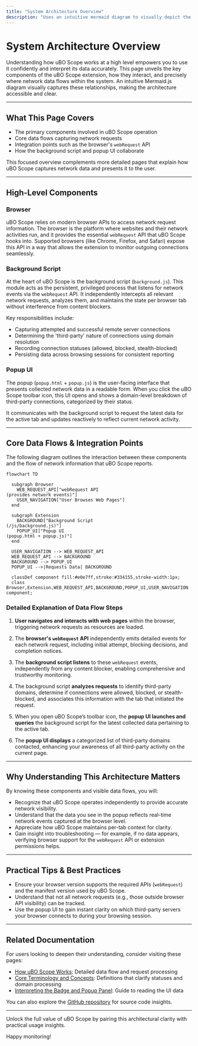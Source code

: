 ```yaml
---
title: "System Architecture Overview"
description: "Uses an intuitive mermaid diagram to visually depict the high-level components (browser, extension background script, popup UI), key data flows, and integration points (e.g., webRequest API)."
---
```


# System Architecture Overview

Understanding how uBO Scope works at a high level empowers you to use it confidently and interpret its data accurately. This page unveils the key components of the uBO Scope extension, how they interact, and precisely where network data flows within the system. An intuitive Mermaid.js diagram visually captures these relationships, making the architecture accessible and clear.

---

## What This Page Covers

- The primary components involved in uBO Scope operation
- Core data flows capturing network requests
- Integration points such as the browser's `webRequest` API
- How the background script and popup UI collaborate

This focused overview complements more detailed pages that explain how uBO Scope captures network data and presents it to the user.

---

## High-Level Components

### Browser

uBO Scope relies on modern browser APIs to access network request information. The browser is the platform where websites and their network activities run, and it provides the essential `webRequest` API that uBO Scope hooks into. Supported browsers (like Chrome, Firefox, and Safari) expose this API in a way that allows the extension to monitor outgoing connections seamlessly.

### Background Script

At the heart of uBO Scope is the background script (`background.js`). This module acts as the persistent, privileged process that listens for network events via the `webRequest` API. It independently intercepts all relevant network requests, analyzes them, and maintains the state per browser tab without interference from content blockers.

Key responsibilities include:

- Capturing attempted and successful remote server connections
- Determining the 'third-party' nature of connections using domain resolution
- Recording connection statuses (allowed, blocked, stealth-blocked)
- Persisting data across browsing sessions for consistent reporting

### Popup UI

The popup (`popup.html` + `popup.js`) is the user-facing interface that presents collected network data in a readable form. When you click the uBO Scope toolbar icon, this UI opens and shows a domain-level breakdown of third-party connections, categorized by their status.

It communicates with the background script to request the latest data for the active tab and updates reactively to reflect current network activity.

---

## Core Data Flows & Integration Points

The following diagram outlines the interaction between these components and the flow of network information that uBO Scope reports.

```mermaid
flowchart TD

  subgraph Browser
    WEB_REQUEST_API["webRequest API
(provides network events)"]
    USER_NAVIGATION["User Browses Web Pages"]
  end

  subgraph Extension
    BACKGROUND["Background Script
(/js/background.js)"]
    POPUP_UI["Popup UI
(popup.html + popup.js)"]
  end

  USER_NAVIGATION --> WEB_REQUEST_API
  WEB_REQUEST_API --> BACKGROUND
  BACKGROUND --> POPUP_UI
  POPUP_UI -->|Requests Data| BACKGROUND

  classDef component fill:#e0e7ff,stroke:#334155,stroke-width:1px;
  class Browser,Extension,WEB_REQUEST_API,BACKGROUND,POPUP_UI,USER_NAVIGATION component;

```

### Detailed Explanation of Data Flow Steps

1. **User navigates and interacts with web pages** within the browser, triggering network requests as resources are loaded.

2. The **browser's `webRequest` API** independently emits detailed events for each network request, including initial attempt, blocking decisions, and completion notices.

3. The **background script listens** to these `webRequest` events, independently from any content blocker, enabling comprehensive and trustworthy monitoring.

4. The background script **analyzes requests** to identify third-party domains, determine if connections were allowed, blocked, or stealth-blocked, and associates this information with the tab that initiated the request.

5. When you open uBO Scope’s toolbar icon, the **popup UI launches and queries** the background script for the latest collected data pertaining to the active tab.

6. The **popup UI displays** a categorized list of third-party domains contacted, enhancing your awareness of all third-party activity on the current page.

---

## Why Understanding This Architecture Matters

By knowing these components and visible data flows, you will:

- Recognize that uBO Scope operates independently to provide accurate network visibility.
- Understand that the data you see in the popup reflects real-time network events captured at the browser level.
- Appreciate how uBO Scope maintains per-tab context for clarity.
- Gain insight into troubleshooting — for example, if no data appears, verifying browser support for the `webRequest` API or extension permissions helps.

---

## Practical Tips & Best Practices

- Ensure your browser version supports the required APIs (`webRequest`) and the manifest version used by uBO Scope.
- Understand that not all network requests (e.g., those outside browser API visibility) can be tracked.
- Use the popup UI to gain instant clarity on which third-party servers your browser connects to during your browsing session.

---

## Related Documentation

For users looking to deepen their understanding, consider visiting these pages:

- [How uBO Scope Works](/overview/core-concepts-arch/how-it-works): Detailed data flow and request processing
- [Core Terminology and Concepts](/overview/core-concepts-arch/core-terminology): Definitions that clarify statuses and domain processing
- [Interpreting the Badge and Popup Panel](/guides/getting-started-usage/interpreting-badge-popup): Guide to reading the UI data

You can also explore the [GitHub repository](https://github.com/gorhill/uBO-Scope) for source code insights.

---

Unlock the full value of uBO Scope by pairing this architectural clarity with practical usage insights.

Happy monitoring!

